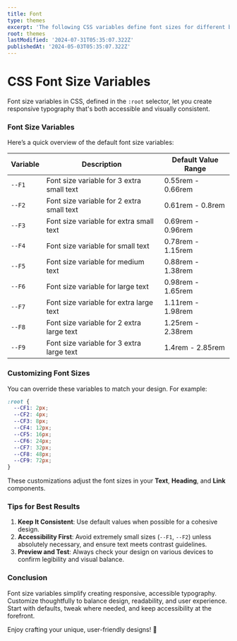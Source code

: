 ```yaml
---
title: Font
type: themes
excerpt: 'The following CSS variables define font sizes for different breakpoints. These variables are responsive and adjust dynamically based on the viewport size. If you prefer different font sizes for your project, you can customize these values according to your needs.'
root: themes
lastModified: '2024-07-31T05:35:07.322Z'
publishedAt: '2024-05-03T05:35:07.322Z'
---
```


# CSS Font Size Variables

Font size variables in CSS, defined in the `:root` selector, let you create responsive typography that's both accessible and visually consistent.

### Font Size Variables

Here’s a quick overview of the default font size variables:

| Variable | Description                               | Default Value Range |
| -------- | ----------------------------------------- | ------------------- |
| `--F1`   | Font size variable for 3 extra small text | 0.55rem - 0.66rem   |
| `--F2`   | Font size variable for 2 extra small text | 0.61rem - 0.8rem    |
| `--F3`   | Font size variable for extra small text   | 0.69rem - 0.96rem   |
| `--F4`   | Font size variable for small text         | 0.78rem - 1.15rem   |
| `--F5`   | Font size variable for medium text        | 0.88rem - 1.38rem   |
| `--F6`   | Font size variable for large text         | 0.98rem - 1.65rem   |
| `--F7`   | Font size variable for extra large text   | 1.11rem - 1.98rem   |
| `--F8`   | Font size variable for 2 extra large text | 1.25rem - 2.38rem   |
| `--F9`   | Font size variable for 3 extra large text | 1.4rem - 2.85rem    |

### Customizing Font Sizes

You can override these variables to match your design. For example:

<Alert
  color="w"
  title="Caution"
  variant="soft"
  message="Customizing font using the `--CF*` variables may impact the responsive layout. Default values utilize the `clamp` function to adapt spacing based on viewport size, maintaining proportions and alignment. Modifying these values might result in spacing inconsistencies."
/>

```css
:root {
  --CF1: 2px;
  --CF2: 4px;
  --CF3: 8px;
  --CF4: 12px;
  --CF5: 16px;
  --CF6: 24px;
  --CF7: 32px;
  --CF8: 48px;
  --CF9: 72px;
}
```

These customizations adjust the font sizes in your **Text**, **Heading**, and **Link** components.

### Tips for Best Results

1. **Keep It Consistent**: Use default values when possible for a cohesive design.
2. **Accessibility First**: Avoid extremely small sizes (`--F1`, `--F2`) unless absolutely necessary, and ensure text meets contrast guidelines.
3. **Preview and Test**: Always check your design on various devices to confirm legibility and visual balance.

### Conclusion

Font size variables simplify creating responsive, accessible typography. Customize thoughtfully to balance design, readability, and user experience. Start with defaults, tweak where needed, and keep accessibility at the forefront.

Enjoy crafting your unique, user-friendly designs! 🎨
